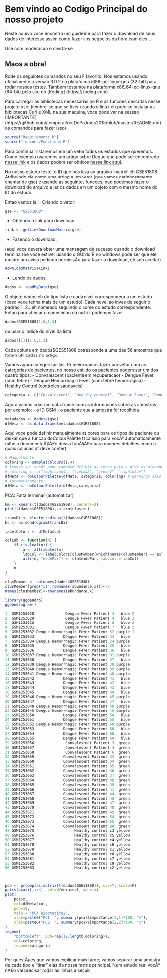 # Bem vindo ao Codigo Principal do nosso projeto
Neste aquivo voce encontra um guideline para fazer o download de seus dados de interesse
assim como fazer uns negocios da hora com eles...

Use com moderacao e divirta-se

Maos a obra!
-------------------------------
Rode os seguintes comandos no seu R favorito. Nos estamos usando oficialmente 
a versao 3.0.2 na plataforma i686-pc-linux-gnu (32-bit) para rodar nossos 
testes. Tambem testamos na plataforma x86_64-pc-linux-gnu (64-bit) pelo site
do [Koding] (https://koding.com)

Para carregar as bibliotecas necessarias no R e as funcoes descritas nesse projeto use:
(lembre-se que se tiver usando o linux eh preciso instalar as bibliotecas Curl e XML
na sua maquina, voce pode ver na sessao [IMPORTANTE] (https://github.com/jtemporal/recDePadroes2015/blob/master/README.md)
os comandos para fazer isso)
```r
source("Requirements.R")
source("funcoes/Functions.R")
```

Para continuar listaremos em um vetor todos os estudos que queremos. Como
exemplo usaremos um artigo sobre Degue que pode ser encontrado [nesse link](http://www.ncbi.nlm.nih.gov/pmc/articles/PMC4116428/)
e os dados podem ser obtidos [nesse link aqui](http://www.ncbi.nlm.nih.gov/geo/query/acc.cgi?acc=GSE51808).

No nosso estudo teste, o ID que nos leva ao arquivo 'matrix' eh GSE51808. 
Atribuindo ele como uma string a um vetor (que vamos carinhosamente chamar de gse)
e usando as seguintes funcoes, nao podemos fazer o download do arquivo
e ler os dados em um objeto com o mesmo nome do ID do estudo.

Entao vamos la!
- Criando o vetor:
```r
gse <- "GSE51808"
```
- Obtendo o link para download:
```r
link <- getLinkDownloadMatrix(gse)
```
- Fazendo o download:

(aqui voce devera obter uma mensagem de sucesso quando o download termina
(Se voce estiver usando o GUI do R no windows pode ser que ele mostre um aviso
pedindo permissÃo para fazer o download, eh soh aceitar)
```r
downloadMatrix(link)
```
- Lendo os dados:
```r
dados <- readMyData(gse)
```
O objeto dados eh do tipo lista e cada nivel correspondera a um estudo (caso
voce tenha mais de um estudo). Cada nevel ao inves de seguir o padrao 1, 2..
eh nomeado seguindo o nome do estudo correspondente.
Entao para checar o comecinho da matriz podemos fazer
```r
dados$GSE51808[1:6,1:3]
```
ou usar o indice do nivel da lista
```r
dados[[1]][1:6,1:3]
```
Cada coluna em dados$GES51808 corresponde a uma das 56 amostras que foram 
utilizadas no artigo.

Vamos agora categorizar-las. Primeiro vamos fazer um vetor com as categorias de
pacientes, no nosso estudo os pacientes podem ser um dos quatro tipos:
- Convalescent (paciente em recuperacao)
- Dengue Fever (com febre)
- Dengue Hemorrhagic Fever (com febre hemorragica)
- Healthy Control (controles saudaveis)
```r
categoria <- c("Convalescent", "Healthy control", "Dengue Fever", "Dengue Hemorrhagic Fever")
```
Agora vamos criar um data.frame com as informacoes sobre as amostras por exemplo:
- o ID GSM
- o paciente que a amostra foi recolhida
```r
metadados <- doMeta(gse)
dfMeta <- as.data.frame(metadados$GSE51808)
```
Aqui voce pode definir manualmente as cores para os tipos de paciente ou
deixar que a funcao doColourPalette faca isso para vocÃª automaticamente
(olhe a documentaÃ§Ã£o dessa funÃ§Ã£o para maiores detalhes como a quais colunas df
deve conter).

```r
# Manualmente:
coloring <- sample(colours(),4)
# lembre-se: vocÃª pode tambÃ©m definir as cores para o plot escolhendo-as
# coloring <- c("lightcyan4", "sienna2", "green2", "lightblue")
dfMeta <- doColourPalette(dfMeta, categoria, coloring) # warnings sÃ£o esperados
# Automaticamente:
dfMeta <- doColourPalette(dfMeta,categoria)
```

PCA: Falta terminar (automatizar)
```r
km <- kmeans(t(dados$GSE51808), centers=2)
plot(t(dados$GSE51808),col=km$cluster)

transDi <- cluster::diana(t(dados$GSE51808))
hc <- as.dendrogram(transDi)

labelColors <- dfMeta$col

colLab <- function(n) {
    if (is.leaf(n)) {
        a <- attributes(n)
        labCol <- labelColors[clusMember[which(names(clusMember) == a$label)]]
        attr(n, "nodePar") <- c(a$nodePar, lab.col = labCol)
    }
    n
}

clusMember <- colnames(dados$GSE51808)
clusMember[grep("II",rownames(abundance.x))]<-2
names(clusMember)<-rownames(abundance.x)

library(ggdendro)
ggdendrogram()

1  GSM1253028              Dengue Fever Patient 3   blue 2
2  GSM1253029              Dengue Fever Patient 4   blue 2
3  GSM1253030              Dengue Fever Patient 6   blue 2
4  GSM1253031              Dengue Fever Patient 7   blue 2
5  GSM1253032 Dengue Hemorrhagic Fever Patient 32 purple 1
6  GSM1253033             Dengue Fever Patient 33   blue 
7  GSM1253034 Dengue Hemorrhagic Fever Patient 34 purple
8  GSM1253035             Dengue Fever Patient 35   blue
9  GSM1253036             Dengue Fever Patient 36   blue
10 GSM1253037 Dengue Hemorrhagic Fever Patient 81 purple
11 GSM1253038             Dengue Fever Patient 37   blue
12 GSM1253039 Dengue Hemorrhagic Fever Patient 38 purple
13 GSM1253040 Dengue Hemorrhagic Fever Patient 39 purple
14 GSM1253041 Dengue Hemorrhagic Fever Patient 40 purple
15 GSM1253042             Dengue Fever Patient 41   blue
16 GSM1253043             Dengue Fever Patient 42   blue
17 GSM1253044             Dengue Fever Patient 43   blue
18 GSM1253045             Dengue Fever Patient 44   blue
19 GSM1253046 Dengue Hemorrhagic Fever Patient 45 purple
20 GSM1253047             Dengue Fever Patient 47   blue
21 GSM1253048 Dengue Hemorrhagic Fever Patient 48 purple
22 GSM1253049 Dengue Hemorrhagic Fever Patient 49 purple
23 GSM1253050             Dengue Fever Patient 54   blue
24 GSM1253051             Dengue Fever Patient 55   blue
25 GSM1253052 Dengue Hemorrhagic Fever Patient 60 purple
26 GSM1253053             Dengue Fever Patient 66   blue
27 GSM1253054             Dengue Fever Patient 68   blue
28 GSM1253055             Dengue Fever Patient 80   blue
29 GSM1253056              Convalescent Patient 3  green
30 GSM1253057              Convalescent Patient 4  green
31 GSM1253058              Convalescent Patient 6  green
32 GSM1253059             Convalescent Patient 33  green
33 GSM1253060             Convalescent Patient 34  green
34 GSM1253061             Convalescent Patient 35  green
35 GSM1253062             Convalescent Patient 36  green
36 GSM1253063             Convalescent Patient 37  green
37 GSM1253064             Convalescent Patient 38  green
38 GSM1253065             Convalescent Patient 39  green
39 GSM1253066             Convalescent Patient 41  green
40 GSM1253067             Convalescent Patient 44  green
41 GSM1253068             Convalescent Patient 45  green
42 GSM1253069             Convalescent Patient 47  green
43 GSM1253070             Convalescent Patient 48  green
44 GSM1253071             Convalescent Patient 49  green
45 GSM1253072             Convalescent Patient 54  green
46 GSM1253073             Convalescent Patient 55  green
47 GSM1253074             Convalescent Patient 80  green
48 GSM1253075                  Healthy control c3 yellow
49 GSM1253076                  Healthy control c5 yellow
50 GSM1253077                  Healthy control c4 yellow
51 GSM1253078                  Healthy control c6 yellow
52 GSM1253079                  Healthy control c1 yellow
53 GSM1253080                  Healthy control c8 yellow
54 GSM1253081                  Healthy control c7 yellow
55 GSM1253082                  Healthy control c9 yellow
56 GSM1253083                  Healthy control c2 yellow



pca <- prcomp(as.matrix(t(dados$GSE51808)), cor=T, scale=F)
pairs(pca$x[,1:3], col=dfMeta$col, pch=19)
plot(
    pca$x,
    col=dfMeta$col,
    pch=19,
    main = "PCA hipotetico2",
    xlab=paste0("PC1: ", summary(pca)$importance[2,1]*100, "%"),
    ylab=paste0("PC2: ", summary(pca)$importance[2,2]*100, "%")
)
legend(
    "bottomleft", pch=rep(19,length(coloring)),
    col=coloring,
    legend=categoria
)


```
Por questÃµes que vamos explicar mais tarde, vamos separar uma amostra de cada
tipo e "tirar" elas da nossa matriz principal. Num estudo real vocÃª nÃ£o vai
precisar rodar as linhas a seguir.
```r

```

